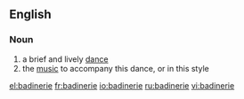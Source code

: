 ==English==

===Noun===
{{en-noun}}
# a brief and lively [[dance]]
# the [[music]] to accompany this dance, or in this style

[[el:badinerie]]
[[fr:badinerie]]
[[io:badinerie]]
[[ru:badinerie]]
[[vi:badinerie]]